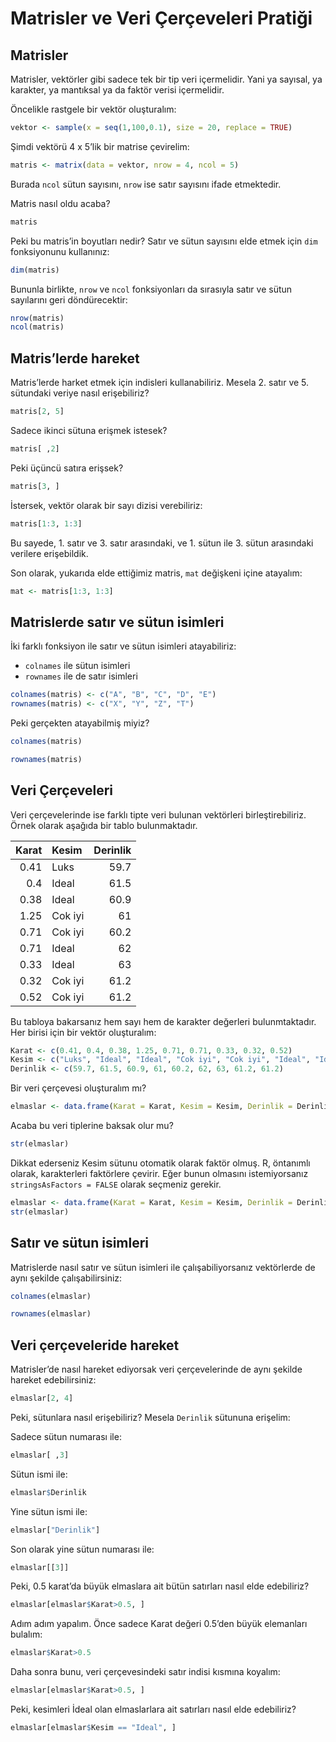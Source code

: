 # Matrisler ve Veri Çerçeveleri Pratiği

## Matrisler

Matrisler, vektörler gibi sadece tek bir tip veri içermelidir. Yani ya sayısal, ya karakter, ya mantıksal ya da faktör verisi içermelidir.

Öncelikle rastgele bir vektör oluşturalım:

```r
vektor <- sample(x = seq(1,100,0.1), size = 20, replace = TRUE)
```

Şimdi vektörü 4 x 5'lik bir matrise çevirelim:

```r
matris <- matrix(data = vektor, nrow = 4, ncol = 5)
```

Burada `ncol` sütun sayısını, `nrow` ise satır sayısını ifade etmektedir.

Matris nasıl oldu acaba?

```r
matris
```

Peki bu matris'in boyutları nedir? Satır ve sütun sayısını elde etmek için `dim` fonksiyonunu kullanınız:

```r
dim(matris)
```

Bununla birlikte, `nrow` ve `ncol` fonksiyonları da sırasıyla satır ve sütun sayılarını geri döndürecektir:

```r
nrow(matris)
ncol(matris)
```

## Matris'lerde hareket

Matris'lerde harket etmek için indisleri kullanabiliriz. Mesela 2. satır ve 5. sütundaki veriye nasıl erişebiliriz?

```r
matris[2, 5]
```

Sadece ikinci sütuna erişmek istesek?

```r
matris[ ,2]
```


Peki üçüncü satıra erişsek?


```r
matris[3, ]
```

İstersek, vektör olarak bir sayı dizisi verebiliriz:

```r
matris[1:3, 1:3]
```

Bu sayede, 1. satır ve 3. satır arasındaki, ve 1. sütun ile 3. sütun arasındaki verilere erişebildik.

Son olarak, yukarıda elde ettiğimiz matris, `mat` değişkeni içine atayalım:

```r
mat <- matris[1:3, 1:3]
```

## Matrislerde satır ve sütun isimleri

İki farklı fonksiyon ile satır ve sütun isimleri atayabiliriz:

- `colnames` ile sütun isimleri
- `rownames` ile de satır isimleri

```r
colnames(matris) <- c("A", "B", "C", "D", "E")
rownames(matris) <- c("X", "Y", "Z", "T")
```

Peki gerçekten atayabilmiş miyiz?

```r
colnames(matris)

rownames(matris)
```

## Veri Çerçeveleri

Veri çerçevelerinde ise farklı tipte veri bulunan vektörleri birleştirebiliriz. Örnek olarak aşağıda bir tablo bulunmaktadır.


| Karat |  Kesim  | Derinlik |
|------:|:--------|---------:|
| 0.41  | Luks    | 59.7     |
| 0.4   | Ideal   | 61.5     |
| 0.38  | Ideal   | 60.9     |
| 1.25  | Cok iyi | 61       |
| 0.71  | Cok iyi | 60.2     |
| 0.71  | Ideal   | 62       |
| 0.33  | Ideal   | 63       |
| 0.32  | Cok iyi | 61.2     |
| 0.52  | Cok iyi | 61.2     |


Bu tabloya bakarsanız hem sayı hem de karakter değerleri bulunmtaktadır. Her birisi için bir vektör oluşturalım:

```r
Karat <- c(0.41, 0.4, 0.38, 1.25, 0.71, 0.71, 0.33, 0.32, 0.52)
Kesim <- c("Luks", "Ideal", "Ideal", "Cok iyi", "Cok iyi", "Ideal", "Ideal", "Cok iyi", "Cok iyi")
Derinlik <- c(59.7, 61.5, 60.9, 61, 60.2, 62, 63, 61.2, 61.2)

```

Bir veri çerçevesi oluşturalım mı?

```r
elmaslar <- data.frame(Karat = Karat, Kesim = Kesim, Derinlik = Derinlik)

```

Acaba bu veri tiplerine baksak olur mu?

```r
str(elmaslar)
```

Dikkat ederseniz Kesim sütunu otomatik olarak faktör olmuş. R, öntanımlı olarak, karakterleri faktörlere çevirir. Eğer bunun olmasını istemiyorsanız `stringsAsFactors = FALSE` olarak seçmeniz gerekir.

```r
elmaslar <- data.frame(Karat = Karat, Kesim = Kesim, Derinlik = Derinlik, stringsAsFactors = FALSE)
str(elmaslar)
```

## Satır ve sütun isimleri

Matrislerde nasıl satır ve sütun isimleri ile çalışabiliyorsanız vektörlerde de aynı şekilde çalışabilirsiniz:

```r
colnames(elmaslar)

rownames(elmaslar)
```

## Veri çerçeveleride hareket

Matrisler'de nasıl hareket ediyorsak veri çerçevelerinde de aynı şekilde hareket edebilirsiniz:


```r
elmaslar[2, 4]
```

Peki, sütunlara nasıl erişebiliriz? Mesela `Derinlik` sütununa erişelim:

Sadece sütun numarası ile:

```r
elmaslar[ ,3]
```

Sütun ismi ile:

```r
elmaslar$Derinlik
```

Yine sütun ismi ile:

```r
elmaslar["Derinlik"]
```

Son olarak yine sütun numarası ile:


```r
elmaslar[[3]]
```

Peki, 0.5 karat'da büyük elmaslara ait bütün satırları nasıl elde edebiliriz?

```r
elmaslar[elmaslar$Karat>0.5, ]
```

Adım adım yapalım. Önce sadece Karat değeri 0.5'den büyük elemanları bulalım:

```r
elmaslar$Karat>0.5
```

Daha sonra bunu, veri çerçevesindeki satır indisi kısmına koyalım:

```r
elmaslar[elmaslar$Karat>0.5, ]
```

Peki, kesimleri İdeal olan elmaslarlara ait satırları nasıl elde edebiliriz?

```r
elmaslar[elmaslar$Kesim == "Ideal", ]
```


